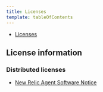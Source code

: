 ```yaml
---
title: Licenses
template: tableOfContents
---
```


* [Licenses](/docs/licenses)

## License information

### Distributed licenses

* [New Relic Agent Software Notice](/docs/licenses/license-information/distributed-licenses/new-relic-agent-software-notice)
